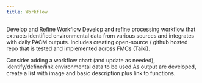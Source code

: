 ```yaml
---
title: Workflow
---
```


Develop and Refine Workflow
Develop and refine processing workflow that extracts identified environmental data from various sources and integrates with daily PACM outputs. Includes creating open-source / github hosted repo that is tested and implemented across FMCs (Taiki).

Consider adding a workflow chart (and update as needed), identify/define/link environmental data to be used
As output are developed, create a list with image and basic description plus link to functions. 
